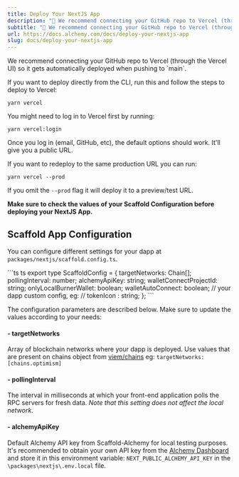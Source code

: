 ```yaml
---
title: Deploy Your NextJS App
description: "📘 We recommend connecting your GitHub repo to Vercel (through the Vercel UI) so it gets automatically deployed when pushing to main . If you want to deploy directly from the CLI, run this and follow the steps to deploy to Vercel: yarn vercel You might need to log in to Vercel first by running: yarn..."
subtitle: "📘 We recommend connecting your GitHub repo to Vercel (through the Vercel UI) so it gets automatically deployed when pushing to main . If you want to deploy directly from the CLI, run this and follow the steps to deploy to Vercel: yarn vercel You might need to log in to Vercel first by running: yarn..."
url: https://docs.alchemy.com/docs/deploy-your-nextjs-app
slug: docs/deploy-your-nextjs-app
---
```


<Info>
  We recommend connecting your GitHub repo to Vercel (through the Vercel UI) so it gets automatically deployed when pushing to `main`.
</Info>

If you want to deploy directly from the CLI, run this and follow the steps to deploy to Vercel:

```shell
yarn vercel
```

You might need to log in to Vercel first by running:

```shell
yarn vercel:login
```

Once you log in (email, GitHub, etc), the default options should work. It'll give you a public URL.

If you want to redeploy to the same production URL you can run:

```shell
yarn vercel --prod
```

If you omit the `--prod` flag it will deploy it to a preview/test URL.

**Make sure to check the values of your Scaffold Configuration before deploying your NextJS App.**

## Scaffold App Configuration

You can configure different settings for your dapp at `packages/nextjs/scaffold.config.ts`.

<CodeGroup>
  ```ts ts
  export type ScaffoldConfig = {
    targetNetworks: Chain[];
    pollingInterval: number;
    alchemyApiKey: string;
    walletConnectProjectId: string;
    onlyLocalBurnerWallet: boolean;
    walletAutoConnect: boolean;
    // your dapp custom config, eg:
    // tokenIcon : string;
  };
  ```
</CodeGroup>

The configuration parameters are described below. Make sure to update the values according to your needs:

#### - targetNetworks

Array of blockchain networks where your dapp is deployed. Use values that are present on chains object from [viem/chains](https://viem.sh/docs/chains/introduction) eg: `targetNetworks: [chains.optimism]`

#### - pollingInterval

The interval in milliseconds at which your front-end application polls the RPC servers for fresh data. *Note that this setting does not affect the local network.*

#### - alchemyApiKey

Default Alchemy API key from Scaffold-Alchemy for local testing purposes. It's recommended to obtain your own API key from the [Alchemy Dashboard](https://dashboard.alchemyapi.io/) and store it in this environment variable: `NEXT_PUBLIC_ALCHEMY_API_KEY` in the `\packages\nextjs\.env.local` file.
